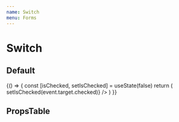 ```yaml
---
name: Switch
menu: Forms
---
```



# Switch

## Default

<Playground>
  {() => {
    const [isChecked, setIsChecked] = useState(false)
    return (
      <LocalizeThemeProvider theme={isChecked ? lightTheme : darkTheme}>
        <LocalizeSwitch
          htmlFor='test'
          checked={isChecked}
          onChange={(checked) => setIsChecked(event.target.checked)}
        />
      </LocalizeThemeProvider>
    )
  }}
</Playground>

## PropsTable

<Props of={LocalizeSwitch} />
